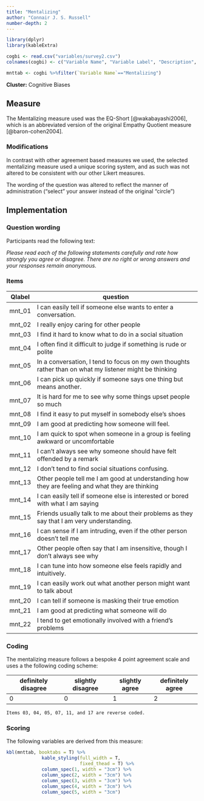 ```yaml
---
title: "Mentalizing"
author: "Connair J. S. Russell"
number-depth: 2
---
```


```r

library(dplyr)
library(kableExtra)

cogbi <- read.csv("variables/survey2.csv")
colnames(cogbi) <- c("Variable Name", "Variable Label", "Description", "Variable Type", "Source (Section)", "Definition")

mnttab <- cogbi %>%filter(`Variable Name`=="Mentalizing")

```

**Cluster:** Cognitive Biases

## Measure

The Mentalizing measure used was the EQ-Short [@wakabayashi2006], which is an abbreviated version of the original Empathy Quotient measure [@baron-cohen2004].

### Modifications

In contrast with other agreement based measures we used, the selected mentalizing measure used a unique scoring system, and as such was not altered to be consistent with our other Likert measures.

The wording of the question was altered to reflect the manner of administration ("select" your answer instead of the original "circle")

## Implementation

### Question wording {.unnumbered}

Participants read the following text:

*Please read each of the following statements carefully and rate how strongly you agree or disagree. There are no right or wrong answers and your responses remain anonymous.*

### Items {.unnumbered}

| Qlabel | question                                                                                                |
|--------|---------------------------------------------------------------------------------------------------------|
| mnt_01 | I can easily tell if someone else wants to enter a conversation.                                        |
| mnt_02 | I really enjoy caring for other people                                                                  |
| mnt_03 | I find it hard to know what to do in a social situation                                                 |
| mnt_04 | I often find it difficult to judge if something is rude or polite                                       |
| mnt_05 | In a conversation, I tend to focus on my own thoughts rather than on what my listener might be thinking |
| mnt_06 | I can pick up quickly if someone says one thing but means another.                                      |
| mnt_07 | It is hard for me to see why some things upset people so much                                           |
| mnt_08 | I find it easy to put myself in somebody else's shoes                                                   |
| mnt_09 | I am good at predicting how someone will feel.                                                          |
| mnt_10 | I am quick to spot when someone in a group is feeling awkward or uncomfortable                          |
| mnt_11 | I can't always see why someone should have felt offended by a remark                                    |
| mnt_12 | I don't tend to find social situations confusing.                                                       |
| mnt_13 | Other people tell me I am good at understanding how they are feeling and what they are thinking         |
| mnt_14 | I can easily tell if someone else is interested or bored with what I am saying                          |
| mnt_15 | Friends usually talk to me about their problems as they say that I am very understanding.               |
| mnt_16 | I can sense if I am intruding, even if the other person doesn't tell me                                 |
| mnt_17 | Other people often say that I am insensitive, though I don't always see why                             |
| mnt_18 | I can tune into how someone else feels rapidly and intuitively.                                         |
| mnt_19 | I can easily work out what another person might want to talk about                                      |
| mnt_20 | I can tell if someone is masking their true emotion                                                     |
| mnt_21 | I am good at predicting what someone will do                                                            |
| mnt_22 | I tend to get emotionally involved with a friend's problems                                             |

### Coding {.unnumbered}

The mentalizing measure follows a bespoke 4 point agreement scale and uses a the following coding scheme:

| definitely disagree | slightly disagree | slightly agree | definitely agree |
|---------------------|-------------------|----------------|------------------|
| 0                   | 0                 | 1              | 2                |

`Items 03, 04, 05, 07, 11, and 17 are reverse coded.`

### Scoring

The following variables are derived from this measure:

```r
kbl(mnttab, booktabs = T) %>%
             kable_styling(full_width = T,
                           fixed_thead = T) %>%
             column_spec(1, width = "3cm") %>%
             column_spec(2, width = "3cm") %>%
             column_spec(3, width = "3cm") %>%
             column_spec(4, width = "3cm") %>%
             column_spec(5, width = "3cm") 
   
```

